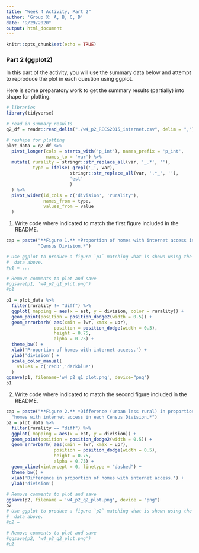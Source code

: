 ```yaml
---
title: "Week 4 Activity, Part 2"
author: 'Group X: A, B, C, D'
date: "9/29/2020"
output: html_document
---
```


```r
knitr::opts_chunk$set(echo = TRUE)
```

### Part 2 (ggplot2)

In this part of the activity, you will use the summary data below and attempt
to reproduce the plot in each question using ggplot.

Here is some preparatory work to get the summary results (partially) into
shape for plotting. 

```r
# libraries
library(tidyverse)

# read in summary results
q2_df = readr::read_delim("./w4_p2_RECS2015_internet.csv", delim = ",")
```

```r
# reshape for plotting
plot_data = q2_df %>%
  pivot_longer(cols = starts_with('p_int'), names_prefix = 'p_int',
               names_to = 'var') %>%
  mutate( rurality = stringr::str_replace_all(var, '_.*', ''),
          type = ifelse( grepl('_', var), 
                        stringr::str_replace_all(var, '.*_', ''),
                        'est'
                        )
  ) %>%
  pivot_wider(id_cols = c('division', 'rurality'), 
              names_from = type, 
              values_from = value
  ) 
```

1. Write code where indicated to match the first figure included in the README.
```r
cap = paste("**Figure 1.** *Proportion of homes with internet access in each",
            "Census Division.*")

# Use ggplot to produce a figure `p1` matching what is shown using the
#  data above. 
#p1 = ...

# Remove comments to plot and save
#ggsave(p1, 'w4_p2_q1_plot.png')
#p1

p1 = plot_data %>% 
  filter(rurality != "diff") %>% 
  ggplot( mapping = aes(x = est, y = division, color = rurality)) +
  geom_point(position = position_dodge2(width = 0.5)) +
  geom_errorbarh( aes(xmin = lwr, xmax = upr),
                  position = position_dodge(width = 0.5),
                  height = 0.75,
                  alpha = 0.75) + 
  theme_bw() +
  xlab('Proportion of homes with internet access.') +
  ylab('division') +
  scale_color_manual( 
    values = c('red3','darkblue')
  )
ggsave(p1, filename='w4_p2_q1_plot.png', device="png")
p1
```

2. Write code where indicated to match the second figure included in the README.
```r
cap = paste("**Figure 2.** *Difference (urban less rural) in proportion of",
  "homes with internet access in each Census Division.*")
p2 = plot_data %>% 
  filter(rurality == "diff") %>% 
  ggplot( mapping = aes(x = est, y = division)) +
  geom_point(position = position_dodge2(width = 0.5)) +
  geom_errorbarh( aes(xmin = lwr, xmax = upr),
                  position = position_dodge(width = 0.5),
                  height = 0.75,
                  alpha = 0.75) + 
  geom_vline(xintercept = 0, linetype = "dashed") +
  theme_bw() +
  xlab('Difference in proportion of homes with internet access.') +
  ylab('division')
  
# Remove comments to plot and save
ggsave(p2, filename = 'w4_p2_q2_plot.png', device = "png")
p2
# Use ggplot to produce a figure `p2` matching what is shown using the
#  data above. 
#p2 = 
  
# Remove comments to plot and save
#ggsave(p2, 'w4_p2_q2_plot.png')
#p2

```


